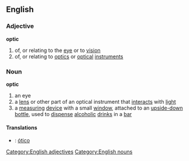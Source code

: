 ==English==
===Adjective===
'''optic'''
#of, or relating to the [[eye]] or to [[vision]]
#of, or relating to [[optics]] or [[optical]] [[instrument]]s

===Noun===
'''optic'''
#an eye
#a [[lens]] or other part of an optical instrument that [[interact]]s with [[light]]
#a [[measuring]] [[device]] with a small [[window]], attached to an [[upside-down]] [[bottle]], used to [[dispense]] [[alcoholic]] [[drink]]s in a [[bar]]
[[Category:English adjectives]]
[[Category:English nouns]]

====Translations====

*{{pt}}: [[ótico]]